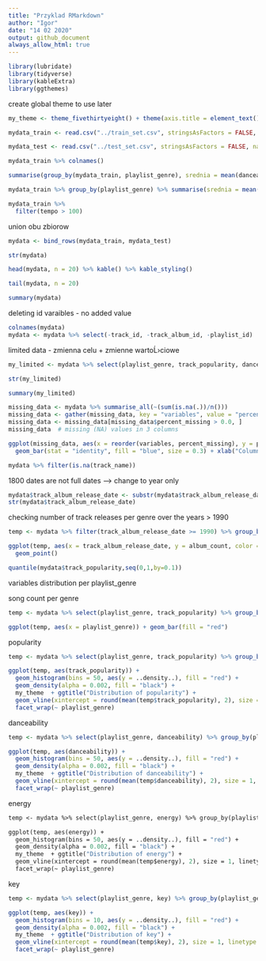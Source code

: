 ```yaml
---
title: "Przyklad RMarkdown"
author: "Igor"
date: "14 02 2020"
output: github_document
always_allow_html: true
---
```


```r
library(lubridate)
library(tidyverse)
library(kableExtra)
library(ggthemes)
```

create global theme to use later

```r
my_theme <- theme_fivethirtyeight() + theme(axis.title = element_text(), axis.title.x = element_text())

mydata_train <- read.csv("../train_set.csv", stringsAsFactors = FALSE, na.strings="")

mydata_test <- read.csv("../test_set.csv", stringsAsFactors = FALSE, na.strings="")
```

```r
mydata_train %>% colnames()
```

```r
summarise(group_by(mydata_train, playlist_genre), srednia = mean(danceability))
```


```r
mydata_train %>% group_by(playlist_genre) %>% summarise(srednia = mean(danceability))
```



```r
mydata_train %>% 
  filter(tempo > 100)
```


union obu zbiorow
```r
mydata <- bind_rows(mydata_train, mydata_test)
```

```r
str(mydata)
```

```r
head(mydata, n = 20) %>% kable() %>% kable_styling()
```

```r
tail(mydata, n = 20)
```

```r
summary(mydata)
```

deleting id varaibles - no added value

```r
colnames(mydata)
mydata <- mydata %>% select(-track_id, -track_album_id, -playlist_id)
```

limited data - zmienna celu + zmienne wartoĹ›ciowe

```r
my_limited <- mydata %>% select(playlist_genre, track_popularity, danceability, energy, key, loudness, mode, acousticness, instrumentalness, liveness, valence, tempo)
```

```r
str(my_limited)
```

```r
summary(my_limited)
```

```r
missing_data <- mydata %>% summarise_all(~(sum(is.na(.))/n()))
missing_data <- gather(missing_data, key = "variables", value = "percent_missing")
missing_data <- missing_data[missing_data$percent_missing > 0.0, ] 
missing_data  # missing (NA) values in 3 columns
```

```r
ggplot(missing_data, aes(x = reorder(variables, percent_missing), y = percent_missing))  +
  geom_bar(stat = "identity", fill = "blue", size = 0.3) + xlab("Column name")
```

```r
mydata %>% filter(is.na(track_name))
```

1800 dates are not full dates --> change to year only

```r
mydata$track_album_release_date <- substr(mydata$track_album_release_date, 1, 4)
str(mydata$track_album_release_date)
```

checking number of track releases per genre over the years > 1990
```r
temp <- mydata %>% filter(track_album_release_date >= 1990) %>% group_by(track_album_release_date, playlist_genre) %>% summarize(album_count = n())

ggplot(temp, aes(x = track_album_release_date, y = album_count, color = playlist_genre, size = album_count)) +
  geom_point()
```

```r
quantile(mydata$track_popularity,seq(0,1,by=0.1))
```

variables distribution per playlist_genre

song count per genre

```r
temp <- mydata %>% select(playlist_genre, track_popularity) %>% group_by(playlist_genre) %>% summarise(count = n())

ggplot(temp, aes(x = playlist_genre)) + geom_bar(fill = "red")
```

popularity
```r
temp <- mydata %>% select(playlist_genre, track_popularity) %>% group_by(playlist_genre)

ggplot(temp, aes(track_popularity)) +
  geom_histogram(bins = 50, aes(y = ..density..), fill = "red") +  
  geom_density(alpha = 0.002, fill = "black") + 
  my_theme  + ggtitle("Distribution of popularity") +
  geom_vline(xintercept = round(mean(temp$track_popularity), 2), size = 1, linetype = 2) +
  facet_wrap(~ playlist_genre)
```

danceability

```r
temp <- mydata %>% select(playlist_genre, danceability) %>% group_by(playlist_genre)

ggplot(temp, aes(danceability)) +
  geom_histogram(bins = 50, aes(y = ..density..), fill = "red") +  
  geom_density(alpha = 0.002, fill = "black") + 
  my_theme  + ggtitle("Distribution of danceability") +
  geom_vline(xintercept = round(mean(temp$danceability), 2), size = 1, linetype = 2) +
  facet_wrap(~ playlist_genre)
```

energy

```e
temp <- mydata %>% select(playlist_genre, energy) %>% group_by(playlist_genre)

ggplot(temp, aes(energy)) +
  geom_histogram(bins = 50, aes(y = ..density..), fill = "red") +  
  geom_density(alpha = 0.002, fill = "black") + 
  my_theme  + ggtitle("Distribution of energy") +
  geom_vline(xintercept = round(mean(temp$energy), 2), size = 1, linetype = 2) +
  facet_wrap(~ playlist_genre)
```

key

```r
temp <- mydata %>% select(playlist_genre, key) %>% group_by(playlist_genre)

ggplot(temp, aes(key)) +
  geom_histogram(bins = 10, aes(y = ..density..), fill = "red") +  
  geom_density(alpha = 0.002, fill = "black") + 
  my_theme  + ggtitle("Distribution of key") +
  geom_vline(xintercept = round(mean(temp$key), 2), size = 1, linetype = 2) +
  facet_wrap(~ playlist_genre)
```

